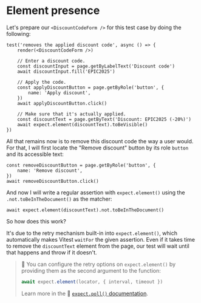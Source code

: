 # Element presence

<EpicVideo url="https://www.epicweb.dev/workshops/react-component-testing-with-vitest/best-practices/element-presence/solution" />

Let's prepare our `<DiscountCodeForm />` for this test case by doing the following:

```tsx filename=discount-code-form.test.browser.tsx nonumber highlight=5-6,9-12,15-16
test('removes the applied discount code', async () => {
	render(<DiscountCodeForm />)

	// Enter a discount code.
	const discountInput = page.getByLabelText('Discount code')
	await discountInput.fill('EPIC2025')

	// Apply the code.
	const applyDiscountButton = page.getByRole('button', {
		name: 'Apply discount',
	})
	await applyDiscountButton.click()

	// Make sure that it's actually applied.
	const discountText = page.getByText('Discount: EPIC2025 (-20%)')
	await expect.element(discountText).toBeVisible()
})
```

All that remains now is to remove this discount code the way a user would. For that, I will first locate the "Remove discount" button by its role `button` and its accessible text:

```tsx filename=discount-code-form.test.browser.tsx nonumber
const removeDiscountButton = page.getByRole('button', {
	name: 'Remove discount',
})
await removeDiscountButton.click()
```

And now I will write a regular assertion with `expect.element()` using the `.not.toBeInTheDocument()` as the matcher:

```tsx filename=discount-code-form.test.browser.tsx nonumber highlight=1
await expect.element(discountText).not.toBeInTheDocument()
```

So how does this work?

It's due to the retry mechanism built-in into `expect.element()`, which automatically makes Vitest `waitFor` the given assertion. Even if it takes time to remove the `discountText` element from the page, our test will wait until that happens and throw if it doesn't.

> 🦉 You can configure the retry options on `expect.element()` by providing them as the second argument to the function:
>
> ```ts nonumber
> await expect.element(locator, { interval, timeout })
> ```
>
> Learn more in the 📜 [`expect.poll()` documentation](https://vitest.dev/api/expect.html#poll).
